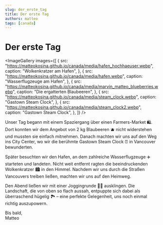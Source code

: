 ```yaml
---
slug: der_erste_tag
title: Der erste Tag
authors: matteo
tags: [canada]
---
```


# Der erste Tag


<ImageGallery
  images={[
    {
      src: "https://matteokosina.github.io/canada/media/hafen_hochhaeuser.webp",
      caption: "Wolkenkratzer am Hafen",
    },
    {
      src: "https://matteokosina.github.io/canada/media/hafen.webp",
      caption: "Wasserflugzeuge am Hafen",
    },
    {
      src: "https://matteokosina.github.io/canada/media/marvin_matteo_blueberries.webp",
      caption: "Die ergatterten Blaubeeren",
    },
    {
      src: "https://matteokosina.github.io/canada/media/steam_clock.webp",
      caption: "Gastown Steam Clock",
    },
    {
      src: "https://matteokosina.github.io/canada/media/steam_clock2.webp",
      caption: "Gastown Steam Clock",
    },
  ]}
/>

Unser Tag begann mit einem Spaziergang über einen Farmers-Market 🛍️. Dort konnten wir dem Angebot von 2 kg Blaubeeren 🫐 nicht widerstehen und mussten sie einfach mitnehmen. Danach machten wir uns auf den Weg ins City Center, wo wir die berühmte Gastown Steam Clock ⏰ in Vancouver bewunderten.

Später besuchten wir den Hafen, an dem zahlreiche Wasserflugzeuge ✈️ starteten und landeten. Nicht weit entfernt ragten die beeindruckenden Wolkenkratzer 🏙️ in den Himmel. Nachdem wir uns durch die Straßen Vancouvers treiben ließen, machten wir uns auf den Heimweg.

Den Abend ließen wir mit einer Joggingrunde 🏃‍♂️ ausklingen. Die Landschaft, die von oben so flach aussah, entpuppte sich dabei als überraschend hügelig 🏞️ – eine perfekte Gelegenheit, uns noch einmal richtig auszupowern.

Bis bald,  
Matteo
